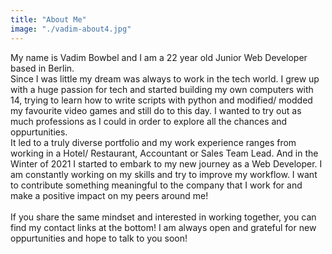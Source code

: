 ---
title: "About Me"
image: "./vadim-about4.jpg"
---


 My name is Vadim Bowbel and I am a 22 year old Junior Web Developer based in Berlin.
 <br />
 Since I was little my dream was always to work in the tech world. 
 I grew up with a huge passion for tech and started building my own computers with 14, trying to learn how to write scripts with python 
 and modified/ modded my favourite video games and still do to this day. 
 I wanted to try out as much professions as I could in order to explore all the chances and oppurtunities.  
 It led to a truly diverse portfolio and my work experience ranges from working in a Hotel/ Restaurant, Accountant or Sales Team Lead. 
 And in the Winter of 2021 I started to embark to my new journey as a Web Developer. 
 I am constantly working on my skills and try to improve my workflow. 
 I want to contribute something meaningful to the company that I work for and make a positive impact on my peers around me!
 <br />
 <br />
 If you share the same mindset and interested in working together, you can find my contact links at the bottom!
 I am always open and grateful for new oppurtunities and hope to talk to you soon!
 



